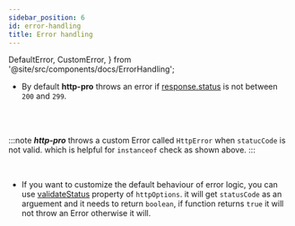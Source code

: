 ```yaml
---
sidebar_position: 6
id: error-handling
title: Error handling
---
```


  DefaultError,
  CustomError,
} from '@site/src/components/docs/ErrorHandling';

- By default **http-pro** throws an error if [response.status](https://developer.mozilla.org/en-US/docs/Web/API/Response/status) is not between `200` and `299`.

<DefaultError />
<br />
<br />

:::note
**_http-pro_** throws a custom Error called `HttpError` when `statucCode` is not valid. which is helpful for `instanceof` check as shown above.
:::

<br />

- If you want to customize the default behaviour of error logic, you can use [validateStatus](../Types/HttpOptions#validatestatus) property of `httpOptions`. it will get `statusCode` as an arguement and it needs to return `boolean`, if function returns `true` it will not throw an Error otherwise it will.

<CustomError />
